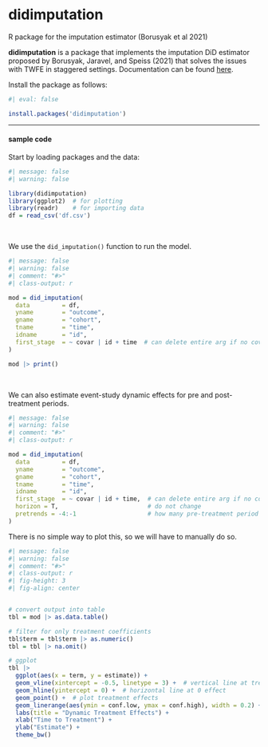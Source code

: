 # didimputation {.unnumbered}

::: small
R package for the imputation estimator (Borusyak et al 2021)
:::

**didimputation** is a package that implements the imputation DiD estimator proposed by Borusyak, Jaravel, and Speiss (2021) that solves the issues with TWFE in staggered settings. Documentation can be found [here](https://github.com/kylebutts/didimputation).

Install the package as follows:

```r
#| eval: false

install.packages('didimputation')
```

------------------------------------------------------------------------

#### sample code

Start by loading packages and the data:

```r
#| message: false
#| warning: false

library(didimputation)
library(ggplot2)  # for plotting
library(readr)    # for importing data
df = read_csv('df.csv')
```

<br />

We use the `did_imputation()` function to run the model.

```r
#| message: false
#| warning: false
#| comment: "#>"
#| class-output: r

mod = did_imputation(
  data         = df,
  yname        = "outcome",
  gname        = "cohort",
  tname        = "time",
  idname       = "id",
  first_stage  = ~ covar | id + time  # can delete entire arg if no covars
)

mod |> print()
```

<br />

We can also estimate event-study dynamic effects for pre and post-treatment periods.

```r
#| message: false
#| warning: false
#| comment: "#>"
#| class-output: r

mod = did_imputation(
  data         = df,
  yname        = "outcome",
  gname        = "cohort",
  tname        = "time",
  idname       = "id",
  first_stage  = ~ covar | id + time,  # can delete entire arg if no covars
  horizon = T,                         # do not change
  pretrends = -4:-1                    # how many pre-treatment period to include
)
```

There is no simple way to plot this, so we will have to manually do so.

```r
#| message: false
#| warning: false
#| comment: "#>"
#| class-output: r
#| fig-height: 3
#| fig-align: center


# convert output into table
tbl = mod |> as.data.table()

# filter for only treatment coefficients
tbl$term = tbl$term |> as.numeric()
tbl = tbl |> na.omit()

# ggplot
tbl |>
  ggplot(aes(x = term, y = estimate)) +
  geom_vline(xintercept = -0.5, linetype = 3) +  # vertical line at treatment +
  geom_hline(yintercept = 0) +  # horizontal line at 0 effect
  geom_point() +  # plot treatment effects
  geom_linerange(aes(ymin = conf.low, ymax = conf.high), width = 0.2) +  # conf intervals
  labs(title = "Dynamic Treatment Effects") +
  xlab("Time to Treatment") +
  ylab("Estimate") +
  theme_bw()
```
